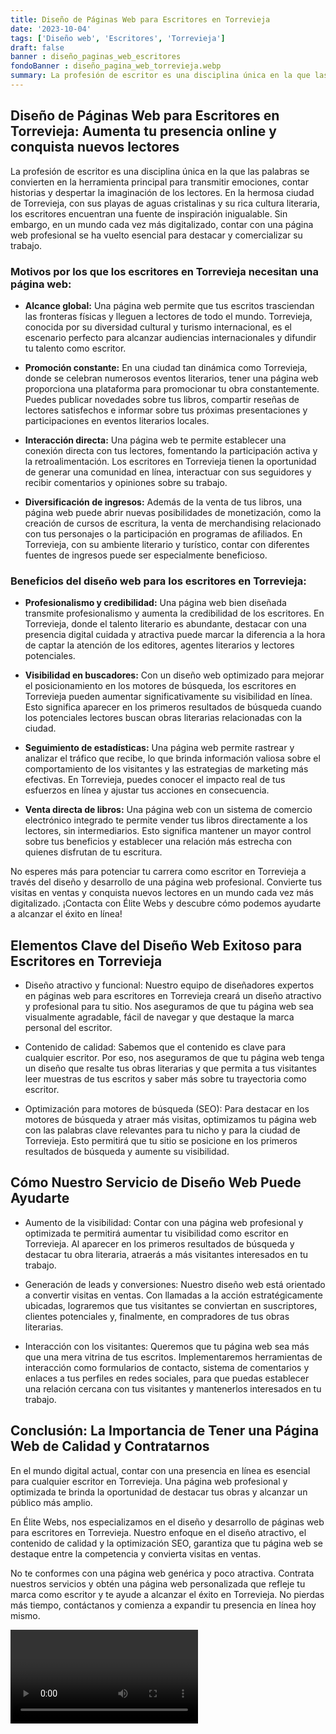 ```yaml
---
title: Diseño de Páginas Web para Escritores en Torrevieja
date: '2023-10-04'
tags: ['Diseño web', 'Escritores', 'Torrevieja']
draft: false
banner : diseño_paginas_web_escritores
fondoBanner : diseño_pagina_web_torrevieja.webp
summary: La profesión de escritor es una disciplina única en la que las palabras se convierten en la herramienta principal para transmitir emociones, contar historias y despertar la imaginación de los lectores. En la hermosa ciudad de Torrevieja, con sus playas de aguas cristalinas y su rica cultura literaria, los escritores encuentran una fuente de inspiración inigualable. Sin embargo, en un mundo cada vez más digitalizado, contar con una página web profesional se ha vuelto esencial para destacar y comercializar su trabajo.
---
```


## Diseño de Páginas Web para Escritores en Torrevieja: Aumenta tu presencia online y conquista nuevos lectores

La profesión de escritor es una disciplina única en la que las palabras se convierten en la herramienta principal para transmitir emociones, contar historias y despertar la imaginación de los lectores. En la hermosa ciudad de Torrevieja, con sus playas de aguas cristalinas y su rica cultura literaria, los escritores encuentran una fuente de inspiración inigualable. Sin embargo, en un mundo cada vez más digitalizado, contar con una página web profesional se ha vuelto esencial para destacar y comercializar su trabajo.

### Motivos por los que los escritores en Torrevieja necesitan una página web:

- **Alcance global:** Una página web permite que tus escritos trasciendan las fronteras físicas y lleguen a lectores de todo el mundo. Torrevieja, conocida por su diversidad cultural y turismo internacional, es el escenario perfecto para alcanzar audiencias internacionales y difundir tu talento como escritor.

- **Promoción constante:** En una ciudad tan dinámica como Torrevieja, donde se celebran numerosos eventos literarios, tener una página web proporciona una plataforma para promocionar tu obra constantemente. Puedes publicar novedades sobre tus libros, compartir reseñas de lectores satisfechos e informar sobre tus próximas presentaciones y participaciones en eventos literarios locales.

- **Interacción directa:** Una página web te permite establecer una conexión directa con tus lectores, fomentando la participación activa y la retroalimentación. Los escritores en Torrevieja tienen la oportunidad de generar una comunidad en línea, interactuar con sus seguidores y recibir comentarios y opiniones sobre su trabajo.

- **Diversificación de ingresos:** Además de la venta de tus libros, una página web puede abrir nuevas posibilidades de monetización, como la creación de cursos de escritura, la venta de merchandising relacionado con tus personajes o la participación en programas de afiliados. En Torrevieja, con su ambiente literario y turístico, contar con diferentes fuentes de ingresos puede ser especialmente beneficioso.

### Beneficios del diseño web para los escritores en Torrevieja:

- **Profesionalismo y credibilidad:** Una página web bien diseñada transmite profesionalismo y aumenta la credibilidad de los escritores. En Torrevieja, donde el talento literario es abundante, destacar con una presencia digital cuidada y atractiva puede marcar la diferencia a la hora de captar la atención de los editores, agentes literarios y lectores potenciales.

- **Visibilidad en buscadores:** Con un diseño web optimizado para mejorar el posicionamiento en los motores de búsqueda, los escritores en Torrevieja pueden aumentar significativamente su visibilidad en línea. Esto significa aparecer en los primeros resultados de búsqueda cuando los potenciales lectores buscan obras literarias relacionadas con la ciudad.

- **Seguimiento de estadísticas:** Una página web permite rastrear y analizar el tráfico que recibe, lo que brinda información valiosa sobre el comportamiento de los visitantes y las estrategias de marketing más efectivas. En Torrevieja, puedes conocer el impacto real de tus esfuerzos en línea y ajustar tus acciones en consecuencia.

- **Venta directa de libros:** Una página web con un sistema de comercio electrónico integrado te permite vender tus libros directamente a los lectores, sin intermediarios. Esto significa mantener un mayor control sobre tus beneficios y establecer una relación más estrecha con quienes disfrutan de tu escritura.

No esperes más para potenciar tu carrera como escritor en Torrevieja a través del diseño y desarrollo de una página web profesional. Convierte tus visitas en ventas y conquista nuevos lectores en un mundo cada vez más digitalizado. ¡Contacta con Élite Webs y descubre cómo podemos ayudarte a alcanzar el éxito en línea!

<GifSeo />

<Cta />

## Elementos Clave del Diseño Web Exitoso para Escritores en Torrevieja

- Diseño atractivo y funcional: Nuestro equipo de diseñadores expertos en páginas web para escritores en Torrevieja creará un diseño atractivo y profesional para tu sitio. Nos aseguramos de que tu página web sea visualmente agradable, fácil de navegar y que destaque la marca personal del escritor.

- Contenido de calidad: Sabemos que el contenido es clave para cualquier escritor. Por eso, nos aseguramos de que tu página web tenga un diseño que resalte tus obras literarias y que permita a tus visitantes leer muestras de tus escritos y saber más sobre tu trayectoria como escritor.

- Optimización para motores de búsqueda (SEO): Para destacar en los motores de búsqueda y atraer más visitas, optimizamos tu página web con las palabras clave relevantes para tu nicho y para la ciudad de Torrevieja. Esto permitirá que tu sitio se posicione en los primeros resultados de búsqueda y aumente su visibilidad.

## Cómo Nuestro Servicio de Diseño Web Puede Ayudarte

- Aumento de la visibilidad: Contar con una página web profesional y optimizada te permitirá aumentar tu visibilidad como escritor en Torrevieja. Al aparecer en los primeros resultados de búsqueda y destacar tu obra literaria, atraerás a más visitantes interesados en tu trabajo.

- Generación de leads y conversiones: Nuestro diseño web está orientado a convertir visitas en ventas. Con llamadas a la acción estratégicamente ubicadas, lograremos que tus visitantes se conviertan en suscriptores, clientes potenciales y, finalmente, en compradores de tus obras literarias.

- Interacción con los visitantes: Queremos que tu página web sea más que una mera vitrina de tus escritos. Implementaremos herramientas de interacción como formularios de contacto, sistema de comentarios y enlaces a tus perfiles en redes sociales, para que puedas establecer una relación cercana con tus visitantes y mantenerlos interesados en tu trabajo.

## Conclusión: La Importancia de Tener una Página Web de Calidad y Contratarnos

En el mundo digital actual, contar con una presencia en línea es esencial para cualquier escritor en Torrevieja. Una página web profesional y optimizada te brinda la oportunidad de destacar tus obras y alcanzar un público más amplio.

En Élite Webs, nos especializamos en el diseño y desarrollo de páginas web para escritores en Torrevieja. Nuestro enfoque en el diseño atractivo, el contenido de calidad y la optimización SEO, garantiza que tu página web se destaque entre la competencia y convierta visitas en ventas.

No te conformes con una página web genérica y poco atractiva. Contrata nuestros servicios y obtén una página web personalizada que refleje tu marca como escritor y te ayude a alcanzar el éxito en Torrevieja. No pierdas más tiempo, contáctanos y comienza a expandir tu presencia en línea hoy mismo.

<Video />

<CtaBot job='Escritores' city='Torrevieja'/>

<Gmaps query='Torrevieja+españa+maps' />